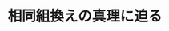 ﻿---
title: "相同組換えの真理に迫る"
category: "生命理工学院"
vol: 71
interviewee: "岩㟢 博史"
url: "http://www.iwasakilab.bio.titech.ac.jp/cgi-bin/wp/"
tags: ["分子","情報","生物","反応","反応機構"]
pdf: "71-4-iwasaki.pdf"
career: ""
pdfurl: "71-4-iwasaki/71-4-iwasaki.pdf"
preface: "生物の体には、生物の設計図であるDNAの受けた損傷を修復したり、遺伝情報の多様性を生み出したりする仕組みが備わっている。その仕組みの一つである相同組換えは、大変興味深い機構をもっている。岩㟢研究室は、これまで相同組換えの反応機構研究を分子や原子のレベルで開拓してきた。その成果は、現在の分子遺伝学を支える基礎的な知識となっている。本稿では、相同組換えの基本反応に関わるタンパク質を中心に、多大な労力をかけて獲得された相同組換えの実像を紹介していく。"
---
